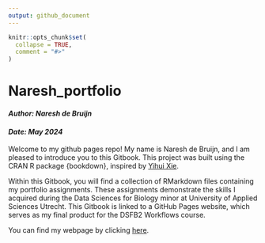 ```yaml
---
output: github_document
---
```


<!-- README.md is generated from README.Rmd. Please edit that file -->

```r
knitr::opts_chunk$set(
  collapse = TRUE,
  comment = "#>"
)
```

# Naresh_portfolio

#### ***Author: Naresh de Bruijn***
#### ***Date: May 2024***

<!-- badges: start -->
<!-- badges: end -->
Welcome to my github pages repo! My name is Naresh de Bruijn, and I am pleased to introduce you to this Gitbook. This project was built using the CRAN R package {bookdown}, inspired by [Yihui Xie](https://bookdown.org/yihui/bookdown/).

Within this Gitbook, you will find a collection of RMarkdown files containing my portfolio assignments. These assignments demonstrate the skills I acquired during the Data Sciences for Biology minor at University of Applied Sciences Utrecht. This Gitbook is linked to a GitHub Pages website, which serves as my final product for the DSFB2 Workflows course. 

You can find my webpage by clicking [here](https://nareshdebruijn14.github.io/Naresh_portfolio.github.io/).

